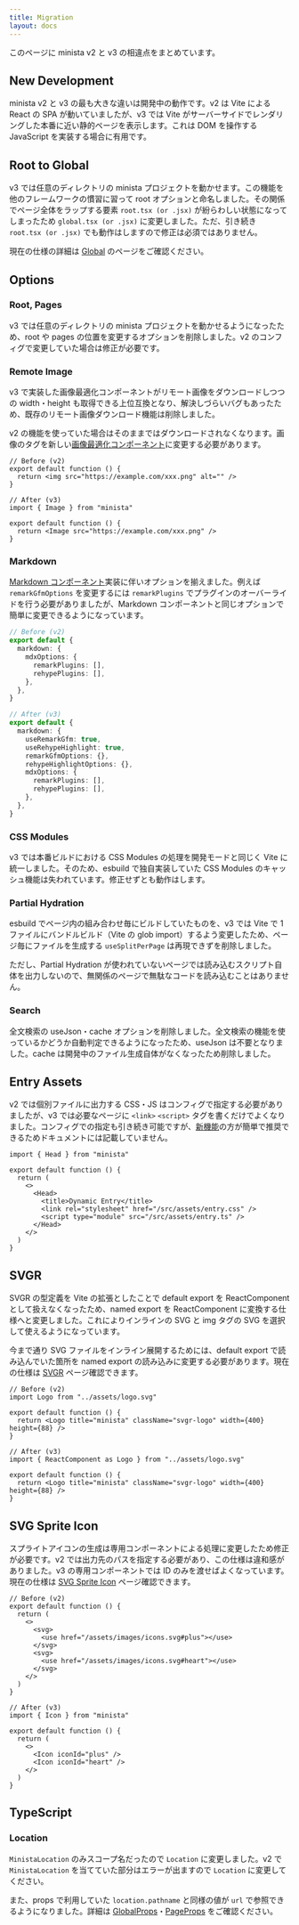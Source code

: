 ```yaml
---
title: Migration
layout: docs
---
```


このページに minista v2 と v3 の相違点をまとめています。

## New Development

minista v2 と v3 の最も大きな違いは開発中の動作です。v2 は Vite による React の SPA が動いていましたが、v3 では Vite がサーバーサイドでレンダリングした本番に近い静的ページを表示します。これは DOM を操作する JavaScript を実装する場合に有用です。

## Root to Global

v3 では任意のディレクトリの minista プロジェクトを動かせます。この機能を他のフレームワークの慣習に習って root オプションと命名しました。その関係でページ全体をラップする要素 `root.tsx (or .jsx)` が紛らわしい状態になってしまったため `global.tsx (or .jsx)` に変更しました。ただ、引き続き `root.tsx (or .jsx)` でも動作はしますので修正は必須ではありません。

現在の仕様の詳細は [Global](/docs/global) のページをご確認ください。

## Options

### Root, Pages

v3 では任意のディレクトリの minista プロジェクトを動かせるようになったため、root や pages の位置を変更するオプションを削除しました。v2 のコンフィグで変更していた場合は修正が必要です。

### Remote Image

v3 で実装した画像最適化コンポーネントがリモート画像をダウンロードしつつの width・height も取得できる上位互換となり、解決しづらいバグもあったため、既存のリモート画像ダウンロード機能は削除しました。

v2 の機能を使っていた場合はそのままではダウンロードされなくなります。画像のタグを新しい[画像最適化コンポーネント](/docs/image-optimisation)に変更する必要があります。

```tsx
// Before (v2)
export default function () {
  return <img src="https://example.com/xxx.png" alt="" />
}
```

```tsx
// After (v3)
import { Image } from "minista"

export default function () {
  return <Image src="https://example.com/xxx.png" />
}
```

### Markdown

[Markdown コンポーネント](/docs/markdown-component)実装に伴いオプションを揃えました。例えば `remarkGfmOptions` を変更するには `remarkPlugins` でプラグインのオーバーライドを行う必要がありましたが、Markdown コンポーネントと同じオプションで簡単に変更できるようになっています。

```ts
// Before (v2)
export default {
  markdown: {
    mdxOptions: {
      remarkPlugins: [],
      rehypePlugins: [],
    },
  },
}
```

```ts
// After (v3)
export default {
  markdown: {
    useRemarkGfm: true,
    useRehypeHighlight: true,
    remarkGfmOptions: {},
    rehypeHighlightOptions: {},
    mdxOptions: {
      remarkPlugins: [],
      rehypePlugins: [],
    },
  },
}
```

### CSS Modules

v3 では本番ビルドにおける CSS Modules の処理を開発モードと同じく Vite に統一しました。そのため、esbuild で独自実装していた CSS Modules のキャッシュ機能は失われています。修正せずとも動作はします。

### Partial Hydration

esbuild でページ内の組み合わせ毎にビルドしていたものを、v3 では Vite で 1 ファイルにバンドルビルド（Vite の glob import）するよう変更したため、ページ毎にファイルを生成する `useSplitPerPage` は再現できずを削除しました。

ただし、Partial Hydration が使われていないページでは読み込むスクリプト自体を出力しないので、無関係のページで無駄なコードを読み込むことはありません。

### Search

全文検索の useJson・cache オプションを削除しました。全文検索の機能を使っているかどうか自動判定できるようになったため、useJson は不要となりました。cache は開発中のファイル生成自体がなくなったため削除しました。

## Entry Assets

v2 では個別ファイルに出力する CSS・JS はコンフィグで指定する必要がありましたが、v3 では必要なページに `<link>` `<script>` タグを書くだけでよくなりました。コンフィグでの指定も引き続き可能ですが、[新機能](/docs/dynamic-entry)の方が簡単で推奨できるためドキュメントには記載していません。

```tsx
import { Head } from "minista"

export default function () {
  return (
    <>
      <Head>
        <title>Dynamic Entry</title>
        <link rel="stylesheet" href="/src/assets/entry.css" />
        <script type="module" src="/src/assets/entry.ts" />
      </Head>
    </>
  )
}
```

## SVGR

SVGR の型定義を Vite の拡張としたことで default export を ReactComponent として扱えなくなったため、named export を ReactComponent に変換する仕様へと変更しました。これによりインラインの SVG と img タグの SVG を選択して使えるようになっています。

今まで通り SVG ファイルをインライン展開するためには、default export で読み込んでいた箇所を named export の読み込みに変更する必要があります。現在の仕様は [SVGR](/docs/global) ページ確認できます。

```tsx
// Before (v2)
import Logo from "../assets/logo.svg"

export default function () {
  return <Logo title="minista" className="svgr-logo" width={400} height={88} />
}
```

```tsx
// After (v3)
import { ReactComponent as Logo } from "../assets/logo.svg"

export default function () {
  return <Logo title="minista" className="svgr-logo" width={400} height={88} />
}
```

## SVG Sprite Icon

スプライトアイコンの生成は専用コンポーネントによる処理に変更したため修正が必要です。v2 では出力先のパスを指定する必要があり、この仕様は違和感がありました。v3 の専用コンポーネントでは ID のみを渡せばよくなっています。現在の仕様は [SVG Sprite Icon](/docs/svg-sprite-icon) ページ確認できます。

```tsx
// Before (v2)
export default function () {
  return (
    <>
      <svg>
        <use href="/assets/images/icons.svg#plus"></use>
      </svg>
      <svg>
        <use href="/assets/images/icons.svg#heart"></use>
      </svg>
    </>
  )
}
```

```tsx
// After (v3)
import { Icon } from "minista"

export default function () {
  return (
    <>
      <Icon iconId="plus" />
      <Icon iconId="heart" />
    </>
  )
}
```

## TypeScript

### Location

`MinistaLocation` のみスコープ名だったので `Location` に変更しました。v2 で`MinistaLocation` を当てていた部分はエラーが出ますので `Location` に変更してください。

また、props で利用していた `location.pathname` と同様の値が `url` で参照できるようになりました。詳細は [GlobalProps](/docs/global#globalprops)・[PageProps](/docs/page#pageprops) をご確認ください。
